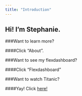 ```yaml
---
title: "Introduction"
---
```


## Hi! I'm Stephanie.

###Want to learn more? 

####Click "About".

###Want to see my flexdashboard?

####Click "Flexdashboard"

###Want to watch Titanic?

####Yay! Click [here!](https://www.amazon.com/Titanic-Leonardo-DiCaprio/dp/B00A3ZJIY6/ref=sr_1_1?ie=UTF8&qid=1541131349&sr=8-1&keywords=titanic+amazon+prime+video)